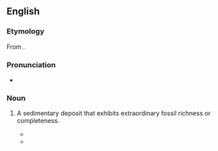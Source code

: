 {{also|Lagerstätte}}
==English==
{{wikipedia}}

===Etymology===
From {{bor|en|de|Lagerstätte|t=storage place}}.

===Pronunciation===
* {{a|UK}} {{IPA|en|/ˈlɑːɡəʃtɛtə/}}

===Noun===
{{en-noun|lagerstätten}}

# {{lb|en|paleontology}} A sedimentary deposit that exhibits extraordinary fossil richness or completeness.
#* {{quote-book|en|year=2006|author=Paul Enos|title=Triassic Evolution of the Yangtze Platform in Guizhou Province, People's Republic of China|url=http://books.google.com/books?id=J2C1UkOSf2gC|page=84|isbn=0813724171
|passage=A fossil '''lagerstätte''' bearing the "Guanling fauna" of Yin Gongzheng et al. (2000, p. 23) occurs 7 to 10 m above the base of the Wayao Formation...}}
#* {{quote-book|en|author=Danna Staaf|title=Squid Empire|publisher=ForeEdge|year=2017|isbn=9781611689235|page=121|passage=The Cretaceous Lebanese '''''Lagerstätten''''' have been especially generous with coleoid fossils.}}